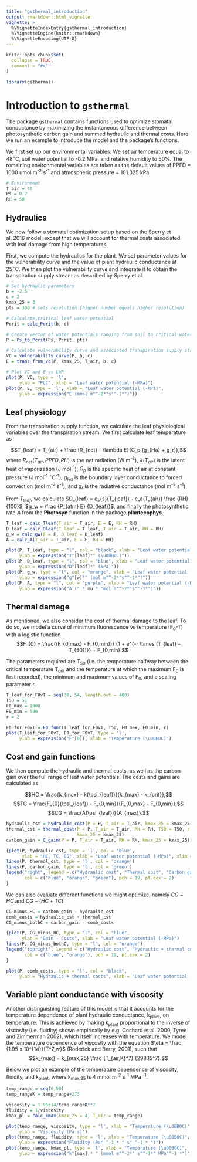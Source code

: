 ```yaml
---
title: "gsthermal_introduction"
output: rmarkdown::html_vignette
vignette: >
  %\VignetteIndexEntry{gsthermal_introduction}
  %\VignetteEngine{knitr::rmarkdown}
  %\VignetteEncoding{UTF-8}
---
```


```r
knitr::opts_chunk$set(
  collapse = TRUE,
  comment = "#>"
)
```

```r
library(gsthermal)
```

# Introduction to `gsthermal`

The package `gsthermal` contains functions used to optimize stomatal conductance by maximizing the instantaneous difference between photosynthetic carbon gain and summed hydraulic and thermal costs. Here we run an example to introduce the model and the package's functions.

We first set up our environmental variables. We set air temperature equal to 48$^\circ$C, soil water potential to -0.2 MPa, and relative humidity to 50%. The remaining environmental variables are taken as the default values of PPFD = 1000 umol m^-2^ s^-1^ and atmospheric pressure = 101.325 kPa.

```r
# Environment
T_air = 48
Ps = 0.2
RH = 50
```

## Hydraulics

We now follow a stomatal optimization setup based on the Sperry et al. 2016 model, except that we will account for thermal costs associated with leaf damage from high temperatures.

First, we compute the hydraulics for the plant. We set parameter values for the vulnerability curve and the value of plant hydraulic conductance at 25$^\circ$C. We then plot the vulnerability curve and integrate it to obtain the transpiration supply stream as described by Sperry et al.

```r
# Set hydraulic parameters
b = -2.5
c = 2
kmax_25 = 3
pts = 300 # sets resolution (higher number equals higher resolution)

# Calculate critical leaf water potential
Pcrit = calc_Pcrit(b, c)

# Create vector of water potentials ranging from soil to critical water potential
P = Ps_to_Pcrit(Ps, Pcrit, pts)

# Calculate vulnerability curve and associated transpiration supply stream
VC = vulnerability_curve(P, b, c)
E = trans_from_vc(P, kmax_25, T_air, b, c)

# Plot VC and E vs LWP
plot(P, VC, type = 'l', 
     ylab = "PLC", xlab = "Leaf water potential (-MPa)")
plot(P, E, type = 'l', xlab = "Leaf water potential (-MPa)",
     ylab = expression("E (mmol m"^-2*"s"^-1*")"))
```

## Leaf physiology

From the transpiration supply function, we calculate the leaf physiological variables over the transpiration stream. We first calculate leaf temperature as

$$T_{leaf} = T_{air} + \frac {R_{net} - \lambda E}{C_p (g_{Ha} + g_r)},$$ where $R_{net}(T_{air}, PPFD, RH)$ is the net radiation (W m^-2^), $\lambda (T_{air})$ is the latent heat of vaporization (J mol^-1^), $C_p$ is the specific heat of air at constant pressure (J mol^-1^ $^\circ$C^-1^), $g_{Ha}$ is the boundary layer conductance to forced convection (mol m^-2^ s^-1^), and $g_r$ is the radiative conductance (mol m^-2^ s^-1^).

From $T_{leaf}$, we calculate $D_{leaf} = e_{s}(T_{leaf}) - e_a(T_{air}) \frac {RH} {100}$, $g_w = \frac {P_{atm} E} {D_{leaf}}$, and finally the photosynthetic rate $A$ from the **Photosyn** function in the package **plantecophys**.

```r
T_leaf = calc_Tleaf(T_air = T_air, E = E, RH = RH)
D_leaf = calc_Dleaf(T_leaf = T_leaf, T_air = T_air, RH = RH)
g_w = calc_gw(E = E, D_leaf = D_leaf)
A = calc_A(T_air = T_air, E = E, RH = RH)

plot(P, T_leaf, type = "l", col = "black", xlab = "Leaf water potential (-MPa)",
     ylab = expression("T"[leaf]*" (\u00B0C)"))
plot(P, D_leaf, type = "l", col = "blue", xlab = "Leaf water potential (-MPa)",
     ylab = expression("D"[leaf]*" (kPa)"))
plot(P, g_w, type = "l", col = "orange", xlab = "Leaf water potential (-MPa)",
     ylab = expression("g"[w]*" (mol m"^-2*"s"^-1*")"))
plot(P, A, type = "l", col = "purple", xlab = "Leaf water potential (-MPa)",
     ylab = expression("A (" * mu * "mol m"^-2*"s"^-1*")"))
```

## Thermal damage

As mentioned, we also consider the cost of thermal damage to the leaf. To do so, we model a curve of minimum fluorescence vs temperature (F~0~-T) with a logistic function $$F_{0} = \frac{(F_{0,max} - F_{0,min})} {1 + e^{-r \times (T_{leaf} - T_{50})}} + F_{0,min}.$$

The parameters required are T~50~ (i.e. the temperature halfway between the critical temperature T~crit~ and the temperature at which the maximum F~0~ is first recorded), the minimum and maximum values of F~0~, and a scaling parameter r.

```r
T_leaf_for_F0vT = seq(30, 54, length.out = 400)
T50 = 51
F0_max = 1000
F0_min = 500
r = 2

F0_for_F0vT = F0_func(T_leaf_for_F0vT, T50, F0_max, F0_min, r)
plot(T_leaf_for_F0vT, F0_for_F0vT, type = 'l',
     ylab = expression("F"[0]), xlab = "Temperature (\u00B0C)")
```

## Cost and gain functions

We then compute the hydraulic and thermal costs, as well as the carbon gain over the full range of leaf water potentials. The costs and gains are calculated as

$$HC = \frac{k_{max} - k(\psi_{leaf})}{k_{max} - k_{crit}},$$ $$TC = \frac{F_{0}(\psi_{leaf}) - F_{0,min}}{F_{0,max} - F_{0,min}},$$ $$CG = \frac{A(\psi_{leaf})}{A_{max}}.$$

```r
hydraulic_cst = hydraulic_cost(P = P, T_air = T_air, kmax_25 = kmax_25)
thermal_cst = thermal_cost(P = P, T_air = T_air, RH = RH, T50 = T50, r = r, 
                           kmax_25 = kmax_25)
carbon_gain = C_gain(P = P, T_air = T_air, RH = RH, kmax_25 = kmax_25)

{plot(P, hydraulic_cst, type = 'l', col = 'blue', 
      ylab = "HC, TC, CG", xlab = "Leaf water potential (-MPa)", xlim = c(0, Pcrit))
lines(P, thermal_cst, type = 'l', col = 'orange')
lines(P, carbon_gain, type = 'l', col = 'green')
legend("right", legend = c("Hydraulic cost", "Thermal cost", "Carbon gain"),
       col = c("blue", "orange", "green"), pch = 19, pt.cex = 2)
}

```

We can also evaluate different functions we might optimize, namely $CG - HC$ and $CG - (HC + TC)$.

```r
CG_minus_HC = carbon_gain - hydraulic_cst
comb_costs = hydraulic_cst + thermal_cst
CG_minus_bothC = carbon_gain - comb_costs

{plot(P, CG_minus_HC, type = "l", col = "blue", 
      ylab = "Gain - Costs", xlab = "Leaf water potential (-MPa)")
lines(P, CG_minus_bothC, type = "l", col = "orange")
legend("topright", legend = c("Hydraulic cost", "Hydraulic + thermal costs"),
       col = c("blue", "orange"), pch = 19, pt.cex = 2)
}

plot(P, comb_costs, type = "l", col = "black", 
     ylab = "Hydraulic + thermal costs", xlab = "Leaf water potential (-MPa)")
```

## Variable plant conductance with viscosity

Another distinguishing feature of this model is that it accounts for the temperature dependence of plant hydraulic conductance, k~plant~, on temperature. This is achieved by making k~plant~ proportional to the inverse of viscosity (i.e. fluidity; shown empirically by e.g. Cochard et al. 2000, Tyree and Zimmerman 2002), which itself increases with temperature. We model the temperature dependence of viscosity with the equation $\eta = \frac {1.95 x 10^{14}}{T^7_w}$ (Roderick and Berry, 2001), such that $$k_{max} = k_{max,25} \frac {T_{air,K}^7} {298.15^7}.$$

Below we plot an example of the temperature dependence of viscosity, fluidity, and k~plant~, where k~max,25~ is 4 mmol m^-2^ s^-1^ MPa ^-1^.

```r
temp_range = seq(0,50)
temp_rangeK = temp_range+273

viscosity = 1.95e14/temp_rangeK**7
fluidity = 1/viscosity
kmax_pl = calc_kmax(kmax_25 = 4, T_air = temp_range)

plot(temp_range, viscosity, type = 'l', xlab = "Temperature (\u00B0C)",
     ylab = "Viscosity (Pa s)")
plot(temp_range, fluidity, type = 'l', xlab = "Temperature (\u00B0C)",
     ylab = expression("Fluidity (Pa" ^-1 * " s" ^-1 * ")"))
plot(temp_range, kmax_pl, type = 'l', xlab = "Temperature (\u00B0C)",
     ylab = expression("k"[max] * " (mmol m"^-2*" s"^-1*" MPa"^-1 *")"))
```
